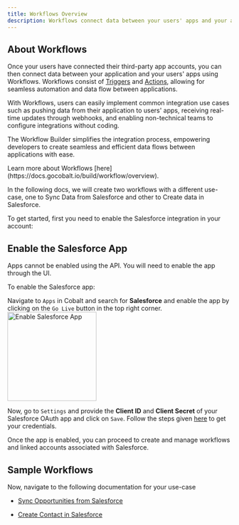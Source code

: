 ```yaml
---
title: Workflows Overview
description: Workflows connect data between your users' apps and your application
---
```


## About Workflows

Once your users have connected their third-party app accounts, you can then connect data between your application and your users' apps using Workflows.
Workflows consist of [Triggers](/build/workflow/triggering_workflow) and [Actions](/build/workflow/overview#actions), allowing for seamless automation and data flow between applications.

With Workflows, users can easily implement common integration use cases such as pushing data from their application to users' apps, receiving real-time updates through webhooks, and enabling non-technical teams to configure integrations without coding.

The Workflow Builder simplifies the integration process, empowering developers to create seamless and efficient data flows between applications with ease.

<Tip>
Learn more about Workflows [here](https://docs.gocobalt.io/build/workflow/overview).
</Tip>

In the following docs, we will create two workflows with a different use-case, one to Sync Data from Salesforce and other to Create data in Salesforce.

To get started, first you need to enable the Salesforce integration in your account:

## Enable the Salesforce App

<Note>Apps cannot be enabled using the API. You will need to enable the app through the UI.</Note>

To enable the Salesforce app:

Navigate to `Apps` in Cobalt and search for **Salesforce** and enable the app by clicking on the `Go Live` button in the top right corner.
<img height="200" src="/images/Examples/salesforce/enable_salesforce.png" alt="Enable Salesforce App"/>

Now, go to `Settings` and provide the **Client ID** and **Client Secret** of your Salesforce OAuth app and click on `Save`.
<Tip>
Follow the steps given [here](https://docs.gocobalt.io/resources/integration-providers/salesforce) to get your credentials.
</Tip>

Once the app is enabled, you can proceed to create and manage workflows and linked accounts associated with Salesforce.

## Sample Workflows

Now, navigate to the following documentation for your use-case

- [Sync Opportunities from Salesforce](/implementation/workflow/sync_using_proxy)

- [Create Contact in Salesforce](/implementation/workflow/create_using_event)